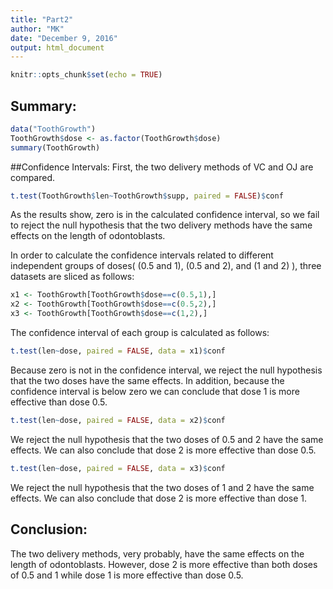 ---
title: "Part2"
author: "MK"
date: "December 9, 2016"
output: html_document
---

```{r setup, include=FALSE}
knitr::opts_chunk$set(echo = TRUE)
```

## Summary:

```{r cars}
data("ToothGrowth")
ToothGrowth$dose <- as.factor(ToothGrowth$dose)
summary(ToothGrowth)
```
##Confidence Intervals:
First, the two delivery methods of VC and OJ are compared.

```{r}
t.test(ToothGrowth$len~ToothGrowth$supp, paired = FALSE)$conf
```
As the results show, zero is in the calculated confidence interval, so we fail to reject the null hypothesis that the two delivery methods have the same effects on the length of odontoblasts.

In order to calculate the confidence intervals related to different independent groups of doses( (0.5 and 1), (0.5 and 2), and (1 and 2) ), three datasets are sliced as follows:
```{r}
x1 <- ToothGrowth[ToothGrowth$dose==c(0.5,1),]
x2 <- ToothGrowth[ToothGrowth$dose==c(0.5,2),]
x3 <- ToothGrowth[ToothGrowth$dose==c(1,2),]
```
The confidence interval of each group is calculated as follows:
```{r}
t.test(len~dose, paired = FALSE, data = x1)$conf
```
Because zero is not in the confidence interval, we reject the null hypothesis that the two doses have the same effects. In addition, because the confidence interval is below zero we can conclude that dose 1 is more effective than dose 0.5.
```{r}
t.test(len~dose, paired = FALSE, data = x2)$conf
```
We reject the null hypothesis that the two doses of 0.5 and 2 have the same effects. We can also conclude that dose 2 is more effective than dose 0.5.
```{r}
t.test(len~dose, paired = FALSE, data = x3)$conf
```
We reject the null hypothesis that the two doses of 1 and 2 have the same effects. We can also conclude that dose 2 is more effective than dose 1.

## Conclusion:
The two delivery methods, very probably, have the same effects on the length of odontoblasts. However, dose 2 is more effective than both doses of 0.5 and 1 while dose 1 is more effective than dose 0.5.
